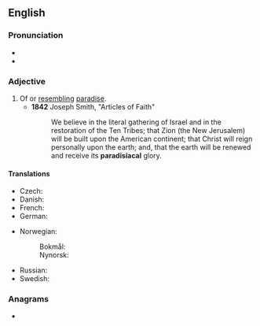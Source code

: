 ==English==

===Pronunciation===
* {{IPA|en|/pæɹədɪˈsaɪəkəl/}}
* {{rhymes|en|aɪəkəl}}

===Adjective===
{{en-adj}}

# Of or [[resembling]] [[paradise]].
#* '''1842''' Joseph Smith, "Articles of Faith"
#*: We believe in the literal gathering of Israel and in the restoration of the Ten Tribes; that Zion (the New Jerusalem) will be built upon the American continent; that Christ will reign personally upon the earth; and, that the earth will be renewed and receive its '''paradisiacal''' glory.

====Translations====
{{trans-top|resembling paradise}}
* Czech: {{t+|cs|rajský|m}}
* Danish: {{t|da|paradisisk}}
* French: {{t+|fr|paradisiaque}}
* German: {{t+|de|paradiesisch}}
{{trans-mid}}
* Norwegian:
*: Bokmål: {{t|nb|paradisisk}}
*: Nynorsk: {{t|nn|paradisisk}}
* Russian: {{t+|ru|ра́йский}}
* Swedish: {{t|sv|paradisisk}}
{{trans-bottom}}

===Anagrams===
* {{anagrams|en|a=aaaacdiilprs|paradisaical}}